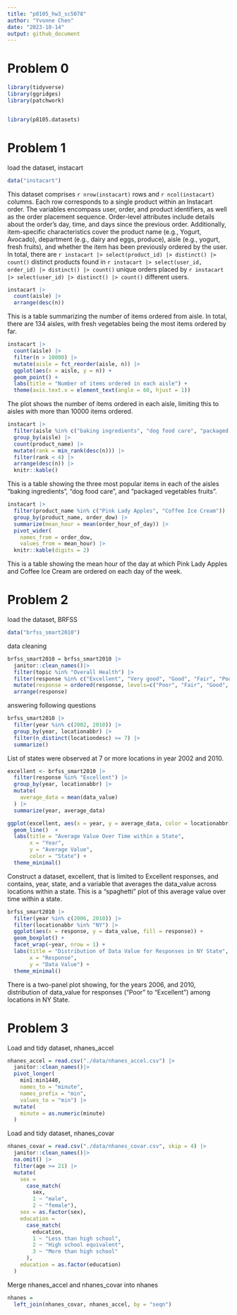 ```yaml
---
title: "p8105_hw3_sc5078"
author: "Yvonne Chen"
date: "2023-10-14"
output: github_document
---
```


# Problem 0
```r
library(tidyverse)
library(ggridges)
library(patchwork)


library(p8105.datasets)

```

# Problem 1
load the dataset, instacart
```r
data("instacart")
```
This dataset comprises `r nrow(instacart)` rows and `r ncol(instacart)` columns. Each row corresponds to a single product within an Instacart order. The variables encompass user, order, and product identifiers, as well as the order placement sequence. Order-level attributes include details about the order's day, time, and days since the previous order. Additionally, item-specific characteristics cover the product name (e.g., Yogurt, Avocado), department (e.g., dairy and eggs, produce), aisle (e.g., yogurt, fresh fruits), and whether the item has been previously ordered by the user. In total, there are `r instacart |> select(product_id) |> distinct() |> count()` distinct products found in `r instacart |> select(user_id, order_id) |> distinct() |> count()` unique orders placed by `r instacart |> select(user_id) |> distinct() |> count()` different users.

```r
instacart |> 
  count(aisle) |> 
  arrange(desc(n))
```
This is a table summarizing the number of items ordered from aisle. In total, there are 134 aisles, with fresh vegetables being the most items ordered by far.


```r
instacart |> 
  count(aisle) |> 
  filter(n > 10000) |> 
  mutate(aisle = fct_reorder(aisle, n)) |> 
  ggplot(aes(x = aisle, y = n)) + 
  geom_point() + 
  labs(title = "Number of items ordered in each aisle") +
  theme(axis.text.x = element_text(angle = 60, hjust = 1))

```
The plot shows the number of items ordered in each aisle, limiting this to aisles with more than 10000 items ordered.


```r
instacart |> 
  filter(aisle %in% c("baking ingredients", "dog food care", "packaged vegetables fruits")) |>
  group_by(aisle) |> 
  count(product_name) |> 
  mutate(rank = min_rank(desc(n))) |> 
  filter(rank < 4) |> 
  arrange(desc(n)) |>
  knitr::kable()
```
This is a table showing the three most popular items in each of the aisles “baking ingredients”, “dog food care”, and “packaged vegetables fruits”.

```r
instacart |>
  filter(product_name %in% c("Pink Lady Apples", "Coffee Ice Cream")) |>
  group_by(product_name, order_dow) |>
  summarize(mean_hour = mean(order_hour_of_day)) |>
  pivot_wider(
    names_from = order_dow, 
    values_from = mean_hour) |>
  knitr::kable(digits = 2)
```
This is a table showing the mean hour of the day at which Pink Lady Apples and Coffee Ice Cream are ordered on each day of the week.


# Problem 2
load the dataset, BRFSS
```r
data("brfss_smart2010")
```

data cleaning
```r
brfss_smart2010 = brfss_smart2010 |>
  janitor::clean_names()|>
  filter(topic %in% "Overall Health") |>
  filter(response %in% c("Excellent", "Very good", "Good", "Fair", "Poor")) |>
  mutate(response = ordered(response, levels=c("Poor", "Fair", "Good", "Very good", "Excellent"))) |>
  arrange(response)
```

answering following questions
```r
brfss_smart2010 |>
  filter(year %in% c(2002, 2010)) |>
  group_by(year, locationabbr) |>
  filter(n_distinct(locationdesc) >= 7) |>
  summarize()
```
List of states were observed at 7 or more locations in year 2002 and 2010.

```r
excellent <- brfss_smart2010 |>
  filter(response %in% "Excellent") |>
  group_by(year, locationabbr) |>
  mutate(
    average_data = mean(data_value)
  ) |>
  summarize(year, average_data)

ggplot(excellent, aes(x = year, y = average_data, color = locationabbr)) +
  geom_line()  +
  labs(title = "Average Value Over Time within a State",
       x = "Year",
       y = "Average Value",
       color = "State") + 
  theme_minimal()
```
Construct a dataset, excellent, that is limited to Excellent responses, and contains, year, state, and a variable that averages the data_value across locations within a state. This is a “spaghetti” plot of this average value over time within a state.

```r
brfss_smart2010 |>
  filter(year %in% c(2006, 2010)) |>
  filter(locationabbr %in% "NY") |>
  ggplot(aes(x = response, y = data_value, fill = response)) +
  geom_boxplot() +
  facet_wrap(~year, nrow = 1) +
  labs(title = "Distribution of Data Value for Responses in NY State",
       x = "Response",
       y = "Data Value") +
  theme_minimal()
```
There is a two-panel plot showing, for the years 2006, and 2010, distribution of data_value for responses (“Poor” to “Excellent”) among locations in NY State.


# Problem 3
Load and tidy dataset, nhanes_accel
```r
nhanes_accel = read.csv("./data/nhanes_accel.csv") |>
  janitor::clean_names()|>
  pivot_longer(
    min1:min1440,
    names_to = "minute", 
    names_prefix = "min",
    values_to = "min") |>
  mutate(
    minute = as.numeric(minute)
  )
```

Load and tidy dataset, nhanes_covar
```r
nhanes_covar = read.csv("./data/nhanes_covar.csv", skip = 4) |>
  janitor::clean_names()|>
  na.omit() |>
  filter(age >= 21) |>
  mutate(
    sex = 
      case_match(
        sex, 
        1 ~ "male", 
        2 ~ "female"), 
    sex = as.factor(sex),
    education =
      case_match(
        education,
        1 ~ "Less than high school",
        2 ~ "High school equivalent",
        3 ~ "More than high school"
      ),
    education = as.factor(education)
  )
```

Merge nhanes_accel and nhanes_covar into nhanes
```r
nhanes = 
  left_join(nhanes_covar, nhanes_accel, by = "seqn")
```



